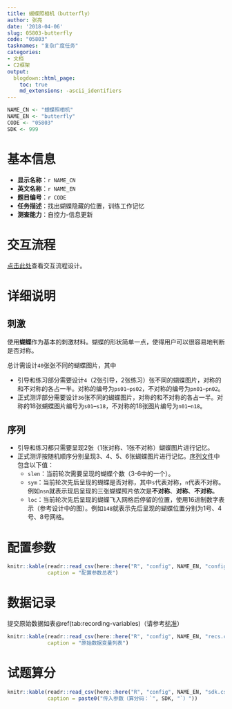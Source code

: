 ```yaml
---
title: 蝴蝶照相机（butterfly）
author: 张亮
date: '2018-04-06'
slug: 05803-butterfly
code: "05803"
tasknames: "复杂广度任务"
categories:
- 文档
- C2框架
output:
  blogdown::html_page:
    toc: true
    md_extensions: -ascii_identifiers
---
```


```r
NAME_CN <- "蝴蝶照相机"
NAME_EN <- "butterfly"
CODE <- "05803"
SDK <- 999
```

# 基本信息

* **显示名称**：`r NAME_CN`
* **英文名称**：`r NAME_EN`
* **题目编号**：`r CODE`
* **任务描述**：找出蝴蝶隐藏的位置，训练工作记忆
* **测查能力**：自控力-信息更新

# 交互流程

[点击此处](/axure-rp-design/butterfly/start.html){target="_blank"}查看交互流程设计。

# 详细说明

## 刺激

使用**蝴蝶**作为基本的刺激材料。蝴蝶的形状简单一点，使得用户可以很容易地判断是否对称。

总计需设计`40`张张不同的蝴蝶图片，其中

* 引导和练习部分需要设计`4`（2张引导，2张练习）张不同的蝴蝶图片，对称的和不对称的各占一半。对称的编号为`ps01`--`ps02`，不对称的编号为`pn01`--`pn02`。
* 正式测评部分需要设计`36`张不同的蝴蝶图片，对称的和不对称的各占一半。对称的18张蝴蝶图片编号为`s01`--`s18`，不对称的18张图片编号为`n01`--`n18`。

## 序列

* 引导和练习都只需要呈现2张（1张对称、1张不对称）蝴蝶图片进行记忆。
* 正式测评按随机顺序分别呈现3、4、5、6张蝴蝶图片进行记忆。[序列文件](/seq/05803_butterfly.json)中包含以下值：
    + `slen`：当前轮次需要呈现的蝴蝶个数（3-6中的一个）。
    + `sym`：当前轮次先后呈现的蝴蝶是否对称，其中`s`代表对称，`n`代表不对称。例如`nsn`就表示现后呈现的三张蝴蝶照片依次是**不对称**、**对称**、**不对称**。
    + `loc`：当前轮次先后呈现的蝴蝶飞入网格后停留的位置，使用16进制数字表示（参考设计中的图）。例如`148`就表示先后呈现的蝴蝶位置分别为1号、4号、8号网格。

# 配置参数

```r
knitr::kable(readr::read_csv(here::here("R", "config", NAME_EN, "configs.csv")),
             caption = "配置参数总表")
```

# 数据记录

提交原始数据如表\@ref(tab:recording-variables)（请参考[标准](`r blogdown::shortcode("relref", "standard")`)）

```r
knitr::kable(readr::read_csv(here::here("R", "config", NAME_EN, "recs.csv")),
             caption = "原始数据变量列表")
```

# 试题算分

```r
knitr::kable(readr::read_csv(here::here("R", "config", NAME_EN, "sdk.csv")),
             caption = paste0("传入参数（算分码：`", SDK, "`）"))
```
